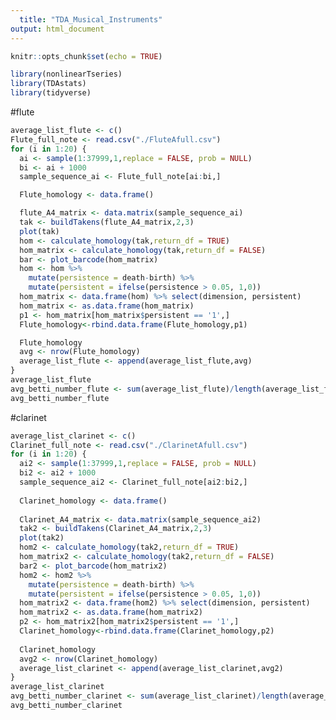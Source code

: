 ```yaml
---
  title: "TDA_Musical_Instruments"
output: html_document
---
```

  
  ```r
knitr::opts_chunk$set(echo = TRUE)
```

```r
library(nonlinearTseries)
library(TDAstats)
library(tidyverse)
```

#flute
```r
average_list_flute <- c()
Flute_full_note <- read.csv("./FluteAfull.csv")
for (i in 1:20) {
  ai <- sample(1:37999,1,replace = FALSE, prob = NULL)
  bi <- ai + 1000
  sample_sequence_ai <- Flute_full_note[ai:bi,]

  Flute_homology <- data.frame()

  flute_A4_matrix <- data.matrix(sample_sequence_ai)
  tak <- buildTakens(flute_A4_matrix,2,3)
  plot(tak)
  hom <- calculate_homology(tak,return_df = TRUE) 
  hom_matrix <- calculate_homology(tak,return_df = FALSE) 
  bar <- plot_barcode(hom_matrix)
  hom <- hom %>%
    mutate(persistence = death-birth) %>%
    mutate(persistent = ifelse(persistence > 0.05, 1,0))
  hom_matrix <- data.frame(hom) %>% select(dimension, persistent)
  hom_matrix <- as.data.frame(hom_matrix) 
  p1 <- hom_matrix[hom_matrix$persistent == '1',] 
  Flute_homology<-rbind.data.frame(Flute_homology,p1)

  Flute_homology
  avg <- nrow(Flute_homology)
  average_list_flute <- append(average_list_flute,avg)
}
average_list_flute
avg_betti_number_flute <- sum(average_list_flute)/length(average_list_flute)
avg_betti_number_flute
```

#clarinet
```r
average_list_clarinet <- c()
Clarinet_full_note <- read.csv("./ClarinetAfull.csv")
for (i in 1:20) {
  ai2 <- sample(1:37999,1,replace = FALSE, prob = NULL)
  bi2 <- ai2 + 1000
  sample_sequence_ai2 <- Clarinet_full_note[ai2:bi2,]
  
  Clarinet_homology <- data.frame()
  
  Clarinet_A4_matrix <- data.matrix(sample_sequence_ai2)
  tak2 <- buildTakens(Clarinet_A4_matrix,2,3)
  plot(tak2)
  hom2 <- calculate_homology(tak2,return_df = TRUE) 
  hom_matrix2 <- calculate_homology(tak2,return_df = FALSE) 
  bar2 <- plot_barcode(hom_matrix2)
  hom2 <- hom2 %>%
    mutate(persistence = death-birth) %>%
    mutate(persistent = ifelse(persistence > 0.05, 1,0))
  hom_matrix2 <- data.frame(hom2) %>% select(dimension, persistent)
  hom_matrix2 <- as.data.frame(hom_matrix2) 
  p2 <- hom_matrix2[hom_matrix2$persistent == '1',] 
  Clarinet_homology<-rbind.data.frame(Clarinet_homology,p2)
  
  Clarinet_homology
  avg2 <- nrow(Clarinet_homology)
  average_list_clarinet <- append(average_list_clarinet,avg2)
}
average_list_clarinet
avg_betti_number_clarinet <- sum(average_list_clarinet)/length(average_list_clarinet)
avg_betti_number_clarinet
```